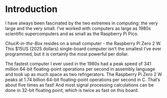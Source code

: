# Introduction {.unnumbered}

I have always been fascinated by the two extremes in computing: the very large and the very small. I've worked with computers as large as 1980s scientific supercomputers and as small as the Raspberry Pi Pico.

*ChucK-in-the-Box* resides on a small computer - the Raspberry Pi Zero 2 W. This \$15US (2025 dollars) single-board computer isn't the smallest I've ever programmed, but it is certainly the most powerful per dollar.

The fastest computer I ever used in the 1980s had a peak speed of 341 million 64-bit floating-point operations per second in assembly language and took up as much space as two refrigerators. The Raspberry Pi Zero 2 W peaks at 1.74 billion 64-bit floating-point operations per second in C. That's about five times as fast! And most signal processing calculations can be done in 32-bit floating point, which is twice as fast on this board.
